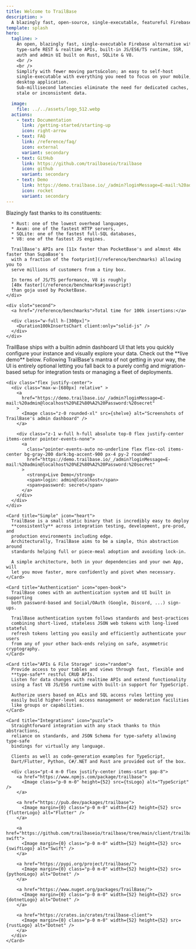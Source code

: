 ```yaml
---
title: Welcome to TrailBase
description: >
  A blazingly fast, open-source, single-executable, featureful Firebase alternative.
template: splash
hero:
  tagline: >
    An open, blazingly fast, single-executable Firebase alternative with
    type-safe REST & realtime APIs, built-in JS/ES6/TS runtime, SSR,
    auth and admin UI built on Rust, SQLite & V8.
    <br />
    <br />
    Simplify with fewer moving parts&colon; an easy to self-host
    single-executable with everything you need to focus on your mobile, web or
    desktop application.
    Sub-millisecond latencies eliminate the need for dedicated caches, no more
    stale or inconsistent data.

  image:
    file: ../../assets/logo_512.webp
  actions:
    - text: Documentation
      link: /getting-started/starting-up
      icon: right-arrow
    - text: FAQ
      link: /reference/faq/
      icon: external
      variant: secondary
    - text: GitHub
      link: https://github.com/trailbaseio/trailbase
      icon: github
      variant: secondary
    - text: Demo
      link: https://demo.trailbase.io/_/admin?loginMessage=E-mail:%20admin@localhost%20%E2%80%A2%20Password:%20secret
      icon: rocket
      variant: secondary
---
```







<div class="flex flex-col gap-4">

  <SplitCard title="Performance" icon="rocket">
    <div slot="first">
      Blazingly fast thanks to its constituents:

      * Rust: one of the lowest overhead languages,
      * Axum: one of the fastest HTTP servers,
      * SQLite: one of the fastest full-SQL databases,
      * V8: one of the fastest JS engines.

      TrailBase's APIs are [11x faster than PocketBase's and almost 40x faster than SupaBase's
      with a fraction of the footprint](/reference/benchmarks) allowing you to
      serve millions of customers from a tiny box.

      In terms of JS/TS performance, V8 is roughly
      [40x faster](/reference/benchmarks#javascript)
      than goja used by PocketBase.
    </div>

    <div slot="second">
      <a href="/reference/benchmarks">Total time for 100k insertions:</a>

      <div class="w-full h-[300px]">
        <Duration100kInsertsChart client:only="solid-js" />
      </div>
    </div>
  </SplitCard>

  <Card title="Admin Dashboard" icon="setting">
    TrailBase ships with a builtin admin dashboard UI that lets you quickly
    configure your instance and visually explore your data.
    Check out the **live demo** below.
    Following TrailBase's mantra of not getting in your way, the UI is
    entirely optional letting you fall back to a purely config and
    migration-based setup for integration tests or managing a fleet of
    deployments.

    <div class="flex justify-center">
      <div class="max-w-[680px] relative" >
        <a
          href="https://demo.trailbase.io/_/admin?loginMessage=E-mail:%20admin@localhost%20%E2%80%A2%20Password:%20secret"
        >
          <Image class="z-0 rounded-xl" src={shelve} alt="Screenshots of TrailBase's admin dashboard" />
        </a>

        <div class="z-1 w-full h-full absolute top-0 flex justify-center items-center pointer-events-none">
          <a
            class="pointer-events-auto no-underline flex flex-col items-center bg-gray-200 dark:bg-accent-900 px-4 py-2 rounded"
            href="https://demo.trailbase.io/_/admin?loginMessage=E-mail:%20admin@localhost%20%E2%80%A2%20Password:%20secret"
          >
            <strong>Live Demo</strong>
            <span>login: admin@localhost</span>
            <span>password: secret</span>
          </a>
        </div>
      </div>
    </div>
  </Card>

  <CardGrid>

    <Card title="Simple" icon="heart">
      TrailBase is a small static binary that is incredibly easy to deploy
      **consistently** across integration testing, development, pre-prod, and
      production environments including edge.
      Architecturally, TrailBase aims to be a simple, thin abstraction around
      standards helping full or piece-meal adoption and avoiding lock-in.

      A simple architecture, both in your dependencies and your own App, will
      let you move faster, more confidently and pivot when necessary.
    </Card>

    <Card title="Authentication" icon="open-book">
      TrailBase comes with an authentication system and UI built in supporting
      both password-based and Social/OAuth (Google, Discord, ...) sign-ups.

      TrailBase authentication system follows standards and best-practices
      combining short-lived, stateless JSON web tokens with long-lived stateful
      refresh tokens letting you easily and efficiently authenticate your users
      from any of your other back-ends relying on safe, asymmetric cryptography.
    </Card>

    <Card title="APIs & File Storage" icon="random">
      Provide access to your tables and views through fast, flexible and
      **type-safe** restful CRUD APIs.
      Listen for data changes with realtime APIs and extend functionality
      using a fast V8 JS/ES6 runtime with built-in support for TypeScript.

      Authorize users based on ACLs and SQL access rules letting you
      easily build higher-level access management or moderation facilities
      like groups or capabilities.
    </Card>

    <Card title="Integrations" icon="puzzle">
      Straightforward integration with any stack thanks to thin abstractions,
      reliance on standards, and JSON Schema for type-safety allowing type-safe
      bindings for virtually any language.

      Clients as well as code-generation examples for TypeScript,
      Dart/Flutter, Python, C#/.NET and Rust are provided out of the box.

      <div class="pt-4 m-0 flex justify-center items-start gap-8">
        <a href="https://www.npmjs.com/package/trailbase">
          <Image class="p-0 m-0" height={52} src={tsLogo} alt="TypeScript" />
        </a>

        <a href="https://pub.dev/packages/trailbase">
          <Image margin={0} class="p-0 m-0" width={42} height={52} src={flutterLogo} alt="Flutter" />
        </a>

        <a href="https://github.com/trailbaseio/trailbase/tree/main/client/trailbase-swift">
          <Image margin={0} class="p-0 m-0" width={52} height={52} src={swiftLogo} alt="Swift" />
        </a>

        <a href="https://pypi.org/project/trailbase/">
          <Image margin={0} class="p-0 m-0" width={52} height={52} src={pythonLogo} alt="Dotnet" />
        </a>

        <a href="https://www.nuget.org/packages/TrailBase/">
          <Image margin={0} class="p-0 m-0" width={52} height={52} src={dotnetLogo} alt="Dotnet" />
        </a>

        <a href="https://crates.io/crates/trailbase-client">
          <Image margin={0} class="p-0 m-0" width={52} height={52} src={rustLogo} alt="Dotnet" />
        </a>
      </div>
    </Card>

  </CardGrid>

</div>

<div class="h-8" />

<div class="flex justify-center">
  <div class="md:w-[80%] flex flex-col items-center gap-4">
    <Aside type="tip" title="Roadmap">
      <Roadmap />
    </Aside>

  </div>
</div>
